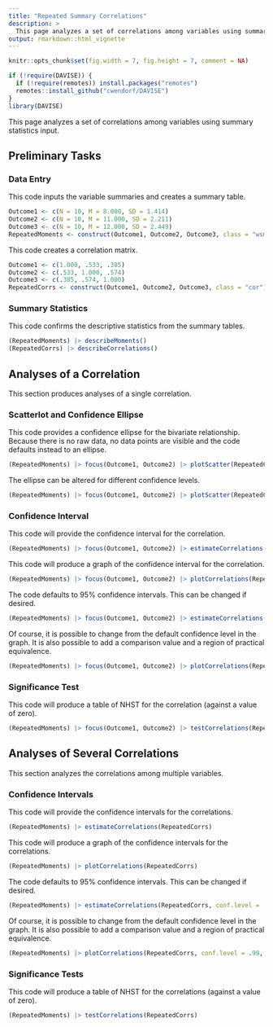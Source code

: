 ```yaml
---
title: "Repeated Summary Correlations"
description: >
  This page analyzes a set of correlations among variables using summary statistics input.
output: rmarkdown::html_vignette
---
```


```r
knitr::opts_chunk$set(fig.width = 7, fig.height = 7, comment = NA)
```

```r
if (!require(DAVISE)) {
  if (!require(remotes)) install.packages("remotes")
  remotes::install_github("cwendorf/DAVISE")
}
library(DAVISE)
```

This page analyzes a set of correlations among variables using summary statistics input.

## Preliminary Tasks

### Data Entry

This code inputs the variable summaries and creates a summary table.
```r
Outcome1 <- c(N = 10, M = 8.000, SD = 1.414)
Outcome2 <- c(N = 10, M = 11.000, SD = 2.211)
Outcome3 <- c(N = 10, M = 12.000, SD = 2.449)
RepeatedMoments <- construct(Outcome1, Outcome2, Outcome3, class = "wsm")
```

This code creates a correlation matrix.
```r
Outcome1 <- c(1.000, .533, .385)
Outcome2 <- c(.533, 1.000, .574)
Outcome3 <- c(.385, .574, 1.000)
RepeatedCorrs <- construct(Outcome1, Outcome2, Outcome3, class = "cor")
```

### Summary Statistics

This code confirms the descriptive statistics from the summary tables.
```r
(RepeatedMoments) |> describeMoments()
(RepeatedCorrs) |> describeCorrelations()
```

## Analyses of a Correlation

This section produces analyses of a single correlation.

### Scatterlot and Confidence Ellipse

This code provides a confidence ellipse for the bivariate relationship. Because there is no raw data, no data points are visible and the code defaults instead to an ellipse.
```r
(RepeatedMoments) |> focus(Outcome1, Outcome2) |> plotScatter(RepeatedCorrs)
```

The ellipse can be altered for different confidence levels.
```r
(RepeatedMoments) |> focus(Outcome1, Outcome2) |> plotScatter(RepeatedCorrs, conf.level = .99)
```

### Confidence Interval

This code will provide the confidence interval for the correlation.
```r
(RepeatedMoments) |> focus(Outcome1, Outcome2) |> estimateCorrelations(RepeatedCorrs)
```

This code will produce a graph of the confidence interval for the correlation.
```r
(RepeatedMoments) |> focus(Outcome1, Outcome2) |> plotCorrelations(RepeatedCorrs)
```

The code defaults to 95% confidence intervals. This can be changed if desired.
```r
(RepeatedMoments) |> focus(Outcome1, Outcome2) |> estimateCorrelations(RepeatedCorrs, conf.level = .99)
```

Of course, it is possible to change from the default confidence level in the graph. It is also possible to add a comparison value and a region of practical equivalence.
```r
(RepeatedMoments) |> focus(Outcome1, Outcome2) |> plotCorrelations(RepeatedCorrs, conf.level = .99, line = 0, rope = c(-.2, .2))
```

### Significance Test

This code will produce a table of NHST for the correlation (against a value of zero).
```r
(RepeatedMoments) |> focus(Outcome1, Outcome2) |> testCorrelations(RepeatedCorrs)
```

## Analyses of Several Correlations

This section analyzes the correlations among multiple variables.

### Confidence Intervals

This code will provide the confidence intervals for the correlations.
```r
(RepeatedMoments) |> estimateCorrelations(RepeatedCorrs)
```

This code will produce a graph of the confidence intervals for the correlations.
```r
(RepeatedMoments) |> plotCorrelations(RepeatedCorrs)
```

The code defaults to 95% confidence intervals. This can be changed if desired.
```r
(RepeatedMoments) |> estimateCorrelations(RepeatedCorrs, conf.level = .99)
```

Of course, it is possible to change from the default confidence level in the graph. It is also possible to add a comparison value and a region of practical equivalence.
```r
(RepeatedMoments) |> plotCorrelations(RepeatedCorrs, conf.level = .99, line = 0, rope = c(-.2, .2))
```

### Significance Tests

This code will produce a table of NHST for the correlations (against a value of zero).
```r
(RepeatedMoments) |> testCorrelations(RepeatedCorrs)
```

